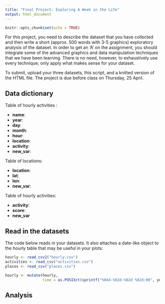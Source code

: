 ```yaml
---
title: "Final Project: Exploring A Week in the Life"
output: html_document
---
```


```r
knitr::opts_chunk$set(echo = TRUE)
```

For this project, you need to describe the dataset that you have collected
and then write a short (approx. 500 words with 3-5 graphics) exploratory
analysis of the dataset. In order to get an 'A' on the assignment, you should
integrate some of the advanced graphics and data manipulation techniques that
we have been learning. There is no need, however, to exhaustively use every
technique; only apply what makes sense for your dataset.

To submit, upload your three datasets, this script, and a knitted version of
the HTML file. The project is due before class on Thursday, 25 April.

## Data dictionary

Table of hourly activities :

- **name**:
- **year**:
- **day**:
- **month**:
- **hour**:
- **location**:
- **activity**:
- **new_var**:

Table of locations:

- **location**:
- **lat**:
- **lon**:
- **new_var**:

Table of hourly activities:

- **activity**:
- **score**:
- **new_var**

## Read in the datasets

The code below reads in your datasets. It also attaches a date-like object
to the hourly table that may be useful in your plots:

```r
hourly <- read_csv2("hourly.csv")
activities <- read_csv("activities.csv")
places <- read_csv("places.csv")

hourly <- mutate(hourly,
                 time = as.POSIXct(sprintf("%04d-%02d-%02d %02d:00", year, month, day, hour)))
```


## Analysis



